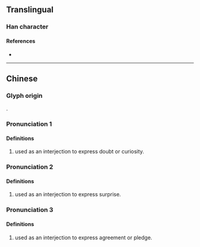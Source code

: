 {{character info/new}}
==Translingual==

===Han character===
{{Han char|rn=30|rad=口|as=10|sn=13|four=66030|canj=RWKP|ids=⿰口恩}}

====References====
* {{Han ref|kx=0204.111|hdz=10668.030|uh=55EF|ud=21999|bh=B6E2|bd=46818}}

----

==Chinese==
{{zh-forms}}

===Glyph origin===
{{Han compound|口|恩|ls=psc|c1=s|c2=p|t1=mouth|no_och2=1}}.

===Pronunciation 1===
{{zh-pron
|m=ńg,ń
|c=ng2
|cat=intj
}}

====Definitions====
{{zh-hanzi}}

# used as an interjection to express doubt or curiosity.

===Pronunciation 2===
{{zh-pron
|m=ňg,ň,en
|cat=intj
}}

====Definitions====
{{zh-hanzi}}

# used as an interjection to express surprise.

===Pronunciation 3===
{{zh-pron
|m=ǹg,ǹ,en
|c=ng6
|cat=intj
}}

====Definitions====
{{zh-hanzi}}

# used as an interjection to express agreement or pledge.